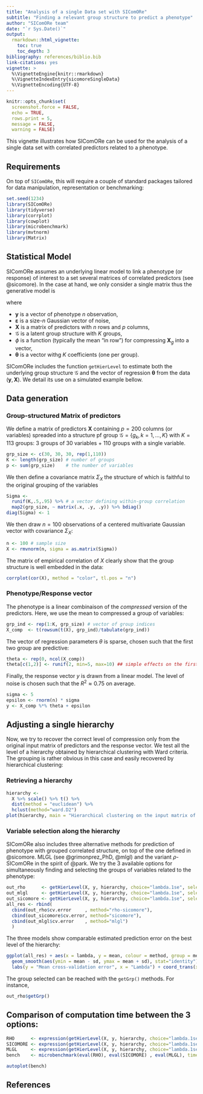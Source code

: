 ```yaml
---
title: "Analysis of a single Data set with SIComORe"
subtitle: "Finding a relevant group structure to predict a phenotype"
author: "SIComORe team"
date: "`r Sys.Date()`"
output:
  rmarkdown::html_vignette:
    toc: true
    toc_depth: 3
bibliography: references/biblio.bib
link-citations: yes
vignette: >
  %\VignetteEngine{knitr::rmarkdown}
  %\VignetteIndexEntry{sicomoreSingleData}
  %\VignetteEncoding{UTF-8}
---
```


```r
knitr::opts_chunk$set(
  screenshot.force = FALSE, 
  echo = TRUE,
  rows.print = 5,
  message = FALSE, 
  warning = FALSE)
```


This vignette illustrates how SIComORe can be used for the analysis of a single data set with correlated predictors related to a phenotype. 

## Requirements

On top of `SIComORe`, this will require a couple of standard packages tailored for data manipulation, representation or benchmarking:

```r
set.seed(1234)
library(SIComORe)
library(tidyverse)
library(corrplot)
library(cowplot)
library(microbenchmark)
library(mvtnorm)
library(Matrix)
```

## Statistical Model

SIComORe assumes an underlying linear model to link a phenotype (or response) of interest to a set several matrices of correlated predictors (see @sicomore). In the case at hand, we only consider a single matrix thus the generative model is

\begin{equation*}
  \mathbf{y} = \sum_{g \in \mathcal{G}} \phi( \mathbf{X}_{g}) \boldsymbol\theta_g + \boldsymbol\varepsilon, \qquad \boldsymbol\varepsilon \sim \mathcal{N}(\mathbf{0}_n, \mathbf{I}_n \sigma^2),
\end{equation*}
where

  - $\mathbf{y}$ is a vector of phenotype $n$ observation,
  - $\boldsymbol\varepsilon$ is a size-$n$ Gaussian vector of noise,
  - $\mathbf{X}$ is a matrix of predictors with $n$ rows and $p$ columns,
  - $\mathcal{G}$ is a latent group structure with $K$ groups,
  - $\phi$ is a function (typically the mean "in row") for compressing $\mathbf{X}_g$ into a vector,
  - $\boldsymbol\theta$ is a vector withg $K$ coefficients (one per group).
  
SIComORe includes the function `getHierLevel` to estimate both the underlying group structure $\mathcal{G}$ and the vector of regression $\boldsymbol\theta$ from the data $(\mathbf{y},\mathbf{X})$. We detail its use on a simulated example bellow.

## Data generation

### Group-structured Matrix of predictors

We define a matrix of predictors $\mathbf{X}$ containing $p = 200$ columns (or variables) spreaded into a structure pf group $\mathcal{G} = \{g_k,k=1,\dots,K\}$ with $K = 113$ groups: 3 groups of 30 variables + 110 groups with a single variable.

```r
grp_size <- c(30, 30, 30, rep(1,110))
K <- length(grp_size) # number of groups 
p <- sum(grp_size)    # the number of variables
```

We then define a covariance matrix $\Sigma_X$ the structure of which is faithful to the original grouping of the variables
```r
Sigma <- 
  runif(K,.5,.95) %>% # a vector defining within-group correlation
  map2(grp_size, ~ matrix(.x, .y, .y)) %>% bdiag()
diag(Sigma) <- 1
```

We then draw $n = 100$ observations of a centered multivariate Gaussian vector with covariance $\Sigma_X$:

```r
n <- 100 # sample size
X <- rmvnorm(n, sigma = as.matrix(Sigma))
```

The matrix of empirical correlation of $X$ clearly show that the group structure is well embedded in the data:

```r
corrplot(cor(X), method = "color", tl.pos = "n")
```

### Phenotype/Response vector 

The phenotype is a linear combinaison of the *compressed* version of the predictors. Here, we use the mean to compressed a group of variables:

```r
grp_ind <- rep(1:K, grp_size) # vector of group indices
X_comp  <- t(rowsum(t(X), grp_ind)/tabulate(grp_ind))
```

The vector of regression parameters $\theta$ is sparse, chosen such that the first two group are predictive:

```r
theta <- rep(0, ncol(X_comp))
theta[c(1,2)] <- runif(2, min=5, max=10) ## simple effects on the first two groups
```

Finally, the response vector $y$ is drawn from a linear model. The level of noise is chosen such that the $R^2\approx 0.75$ on average.

```r
sigma <- 5
epsilon <- rnorm(n) * sigma
y <- X_comp %*% theta + epsilon
```

## Adjusting a single hierarchy

Now, we try to recover the correct level of compression only from the original input matrix of predictors and the response vector. We test all the level of a hierarchy obtained by hierarchical clustering with Ward criteria. The grouping is rather obvious in this case and easily recovered by hierarchical clustering:

### Retrieving a hierarchy 

```r
hierarchy <- 
  X %>% scale() %>% t() %>% 
  dist(method = "euclidean") %>% 
  hclust(method="ward.D2")
plot(hierarchy, main = "Hierarchical clustering on the input matrix of predictors")
```

### Variable selection along the hierarchy

SIComORe also includes three alternative methods for prediction of phenotype with grouped correlated structure, on top of the one defined in @sicomore. MLGL (see @grimonprez_PhD, @mlgl) and the variant $\rho$-SIComORe in the spirit of @park. We try the 3 available options for simultaneously finding and selecting the groups of variables related to the phenotype:

```r
out_rho      <- getHierLevel(X, y, hierarchy, choice="lambda.1se", selection="rho-sicomore", mc.cores=NULL)
out_mlgl     <- getHierLevel(X, y, hierarchy, choice="lambda.1se", selection="mlgl"        , mc.cores=NULL)
out_sicomore <- getHierLevel(X, y, hierarchy, choice="lambda.1se", selection="sicomore"    , mc.cores=NULL)
all_res <- rbind(
  cbind(out_rho$cv.error     , method="rho-sicomore"),
  cbind(out_sicomore$cv.error, method="sicomore"),
  cbind(out_mlgl$cv.error    , method="mlgl")
  )
```

The three models show comparable estimated prediction error on the best level of the hierarchy:

```r
ggplot(all_res) + aes(x = lambda, y = mean, colour = method, group = method) + 
  geom_smooth(aes(ymin = mean - sd, ymax = mean + sd), stat="identity") + 
  labs(y = "Mean cross-validation error", x = "Lambda") + coord_trans(x = "log")
```

The group selected can be reached with the `getGrp()` methods. For instance, 

```r
out_rho$getGrp()
```

## Comparison of computation time between the 3 options:

```r
RHO      <- expression(getHierLevel(X, y, hierarchy, choice="lambda.1se", selection="rho-sicomore", mc.cores=NULL))
SICOMORE <- expression(getHierLevel(X, y, hierarchy, choice="lambda.1se", selection="sicomore"    , mc.cores=NULL))
MLGL     <- expression(getHierLevel(X, y, hierarchy, choice="lambda.1se", selection="mlgl"        , mc.cores=NULL))
bench    <- microbenchmark(eval(RHO), eval(SICOMORE) , eval(MLGL), times = 4)
```

```r
autoplot(bench)
```

## References
